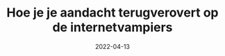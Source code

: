 ---
title: "Hoe je je aandacht terugverovert op de internetvampiers"
likeOf: https://www.trouw.nl/a-bcff6eff
excerpt: ""
category: "Like"
date: "2022-04-13"
---